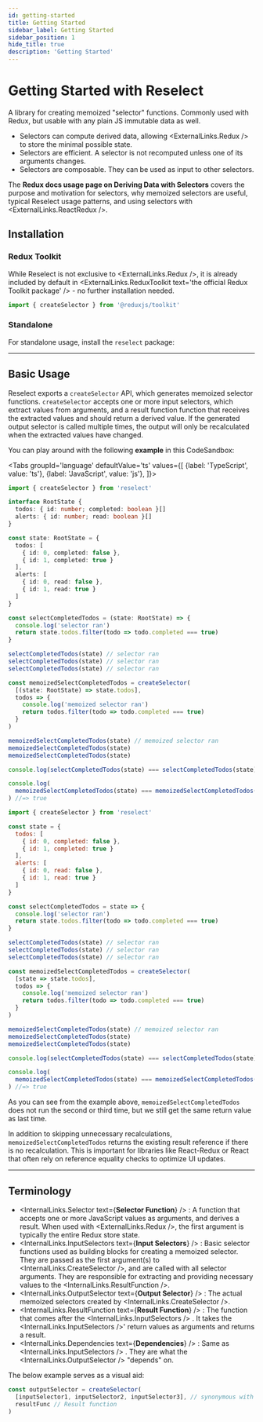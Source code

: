 ```yaml
---
id: getting-started
title: Getting Started
sidebar_label: Getting Started
sidebar_position: 1
hide_title: true
description: 'Getting Started'
---
```



# Getting Started with Reselect

A library for creating memoized "selector" functions. Commonly used with Redux, but usable with any plain JS immutable data as well.

- Selectors can compute derived data, allowing <ExternalLinks.Redux /> to store the minimal possible state.
- Selectors are efficient. A selector is not recomputed unless one of its arguments changes.
- Selectors are composable. They can be used as input to other selectors.

The **Redux docs usage page on <Link to="https://redux.js.org/usage/deriving-data-selectors">Deriving Data with Selectors</Link>** covers the purpose and motivation for selectors, why memoized selectors are useful, typical Reselect usage patterns, and using selectors with <ExternalLinks.ReactRedux />.

## Installation

### Redux Toolkit

While Reselect is not exclusive to <ExternalLinks.Redux />, it is already included by default in <ExternalLinks.ReduxToolkit text='the official Redux Toolkit package' /> - no further installation needed.

```ts
import { createSelector } from '@reduxjs/toolkit'
```

### Standalone

For standalone usage, install the `reselect` package:

<PackageTabs />

---

## Basic Usage

Reselect exports a `createSelector` API, which generates memoized selector functions. `createSelector` accepts one or more input selectors, which extract values from arguments, and a result function function that receives the extracted values and should return a derived value. If the generated output selector is called multiple times, the output will only be recalculated when the extracted values have changed.

You can play around with the following **example** in <Link to='https://codesandbox.io/s/reselect-example-g3k9gf?file=/src/index.js'>this CodeSandbox</Link>:

<!-- START: basicUsage.ts -->

<Tabs
  groupId='language'
  defaultValue='ts'
  values={[
    {label: 'TypeScript', value: 'ts'},
    {label: 'JavaScript', value: 'js'},
  ]}>
  <TabItem value='ts'>

```ts title="basicUsage.ts"
import { createSelector } from 'reselect'

interface RootState {
  todos: { id: number; completed: boolean }[]
  alerts: { id: number; read: boolean }[]
}

const state: RootState = {
  todos: [
    { id: 0, completed: false },
    { id: 1, completed: true }
  ],
  alerts: [
    { id: 0, read: false },
    { id: 1, read: true }
  ]
}

const selectCompletedTodos = (state: RootState) => {
  console.log('selector ran')
  return state.todos.filter(todo => todo.completed === true)
}

selectCompletedTodos(state) // selector ran
selectCompletedTodos(state) // selector ran
selectCompletedTodos(state) // selector ran

const memoizedSelectCompletedTodos = createSelector(
  [(state: RootState) => state.todos],
  todos => {
    console.log('memoized selector ran')
    return todos.filter(todo => todo.completed === true)
  }
)

memoizedSelectCompletedTodos(state) // memoized selector ran
memoizedSelectCompletedTodos(state)
memoizedSelectCompletedTodos(state)

console.log(selectCompletedTodos(state) === selectCompletedTodos(state)) //=> false

console.log(
  memoizedSelectCompletedTodos(state) === memoizedSelectCompletedTodos(state)
) //=> true
```

  </TabItem>
  <TabItem value='js'>

```js title="basicUsage.js"
import { createSelector } from 'reselect'

const state = {
  todos: [
    { id: 0, completed: false },
    { id: 1, completed: true }
  ],
  alerts: [
    { id: 0, read: false },
    { id: 1, read: true }
  ]
}

const selectCompletedTodos = state => {
  console.log('selector ran')
  return state.todos.filter(todo => todo.completed === true)
}

selectCompletedTodos(state) // selector ran
selectCompletedTodos(state) // selector ran
selectCompletedTodos(state) // selector ran

const memoizedSelectCompletedTodos = createSelector(
  [state => state.todos],
  todos => {
    console.log('memoized selector ran')
    return todos.filter(todo => todo.completed === true)
  }
)

memoizedSelectCompletedTodos(state) // memoized selector ran
memoizedSelectCompletedTodos(state)
memoizedSelectCompletedTodos(state)

console.log(selectCompletedTodos(state) === selectCompletedTodos(state)) //=> false

console.log(
  memoizedSelectCompletedTodos(state) === memoizedSelectCompletedTodos(state)
) //=> true
```

  </TabItem>
</Tabs>

  <!-- END: basicUsage.ts -->

As you can see from the example above, `memoizedSelectCompletedTodos` does not run the second or third time, but we still get the same return value as last time.

In addition to skipping unnecessary recalculations, `memoizedSelectCompletedTodos` returns the existing result reference if there is no recalculation. This is important for libraries like React-Redux or React that often rely on reference equality checks to optimize UI updates.

---

## Terminology

- <InternalLinks.Selector text={<b>Selector Function</b>} />
  : A function that accepts one or more JavaScript values as arguments, and derives
  a result. When used with <ExternalLinks.Redux />, the first argument is typically
  the entire Redux store state.
- <InternalLinks.InputSelectors text={<b>Input Selectors</b>} />
  : Basic selector functions used as building blocks for creating a memoized selector.
  They are passed as the first argument(s) to <InternalLinks.CreateSelector />, and
  are called with all selector arguments. They are responsible for extracting and
  providing necessary values to the <InternalLinks.ResultFunction />.
- <InternalLinks.OutputSelector text={<b>Output Selector</b>} />
  : The actual memoized selectors created by <InternalLinks.CreateSelector />.
- <InternalLinks.ResultFunction text={<b>Result Function</b>} />
  : The function that comes after the <InternalLinks.InputSelectors />
  . It takes the <InternalLinks.InputSelectors />' return values as arguments
  and returns a result.
- <InternalLinks.Dependencies text={<b>Dependencies</b>} />
  : Same as <InternalLinks.InputSelectors />
  . They are what the <InternalLinks.OutputSelector /> "depends" on.

The below example serves as a visual aid:

```ts
const outputSelector = createSelector(
  [inputSelector1, inputSelector2, inputSelector3], // synonymous with `dependencies`.
  resultFunc // Result function
)
```
